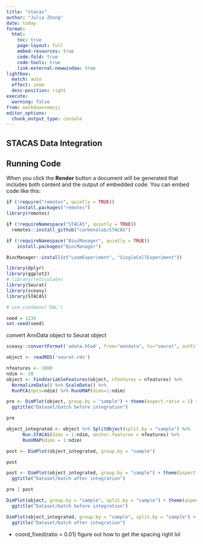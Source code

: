 ```yaml
---
title: "stacas"
author: "Julia Zhong"
date: today
format:
  html:
    toc: true
    page-layout: full
    embed-resources: true
    code-fold: true
    code-tools: true
    link-external-newwindow: true
lightbox:
  match: auto
  effect: zoom
  desc-position: right
execute:
  warning: false
from: markdown+emoji 
editor_options: 
  chunk_output_type: console
---
```


## STACAS Data Integration

## Running Code

When you click the **Render** button a document will be generated that includes both content and the output of embedded code. You can embed code like this:

```r
if (!require("remotes", quietly = TRUE))
    install.packages("remotes")
library(remotes)

if (!requireNamespace("STACAS", quietly = TRUE))
  remotes::install_github("carmonalab/STACAS")

if (!requireNamespace("BiocManager", quietly = TRUE))
    install.packages("BiocManager")

BiocManager::install(c("LoomExperiment", "SingleCellExperiment"))
```

```r
library(dplyr)
library(ggplot2)
# library(reticulate)
library(Seurat)
library(sceasy)
library(STACAS)

# use_condaenv('DAL')

seed = 1234
set.seed(seed)
```

convert AnnData object to Seurat object

```r
sceasy::convertFormat('adata.h5ad', from="anndata", to="seurat", outFile='seurat.rds')
```

```r
object <- readRDS('seurat.rds')
```

```r
nfeatures <- 1000
ndim <- 20
object <- FindVariableFeatures(object, nfeatures = nfeatures) %>%
  NormalizeData() %>% ScaleData() %>%
  RunPCA(npcs=ndim) %>% RunUMAP(dims=1:ndim)
```

```r
pre <- DimPlot(object, group.by = "sample") + theme(aspect.ratio = 1) +
  ggtitle("Dataset/batch before integration")

pre
```

```r
object_integrated <- object %>% SplitObject(split.by = "sample") %>%
      Run.STACAS(dims = 1:ndim, anchor.features = nfeatures) %>%
      RunUMAP(dims = 1:ndim) 

post <- DimPlot(object_integrated, group.by = "sample")

post
```

```r
post <- DimPlot(object_integrated, group.by = "sample") + theme(aspect.ratio = 1) +
  ggtitle("Dataset/batch after integration")

pre | post
```

```r
DimPlot(object, group.by = "sample", split.by = "sample") + theme(aspect.ratio = 1) +
  ggtitle("Dataset/batch before integration")
```

```r
DimPlot(object_integrated, group.by = "sample", split.by = "sample") + theme(aspect.ratio = 1) +
  ggtitle("Dataset/batch after integration") 
```

+ coord_fixed(ratio = 0.01) figure out how to get the spacing right lol
